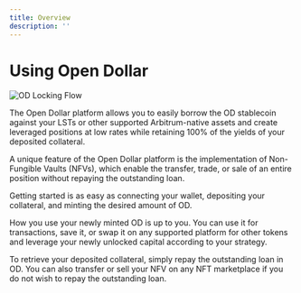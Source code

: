 ```yaml
---
title: Overview
description: ''
---
```


# Using Open Dollar

<img src="./img/OD Locking Flow (1).png" alt="OD Locking Flow" />

The Open Dollar platform allows you to easily borrow the OD stablecoin against your LSTs or other supported Arbitrum-native assets and create leveraged positions at low rates while retaining 100% of the yields of your deposited collateral.

A unique feature of the Open Dollar platform is the implementation of Non-Fungible Vaults (NFVs), which enable the transfer, trade, or sale of an entire position without repaying the outstanding loan.

Getting started is as easy as connecting your wallet, depositing your collateral, and minting the desired amount of OD.

How you use your newly minted OD is up to you. You can use it for transactions, save it, or swap it on any supported platform for other tokens and leverage your newly unlocked capital according to your  strategy.

To retrieve your deposited collateral, simply repay the outstanding loan in OD. You can also transfer or sell your NFV on any NFT marketplace if you do not wish to repay the outstanding loan.
